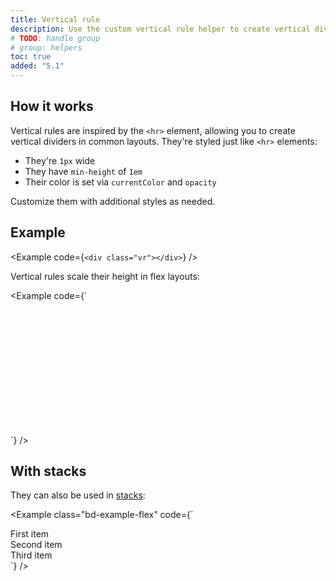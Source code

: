 ```yaml
---
title: Vertical rule
description: Use the custom vertical rule helper to create vertical dividers like the `<hr>` element.
# TODO: handle group
# group: helpers
toc: true
added: "5.1"
---
```


## How it works

Vertical rules are inspired by the `<hr>` element, allowing you to create vertical dividers in common layouts. They're styled just like `<hr>` elements:

- They're `1px` wide
- They have `min-height` of `1em`
- Their color is set via `currentColor` and `opacity`

Customize them with additional styles as needed.

## Example

<Example code={`<div class="vr"></div>`} />

Vertical rules scale their height in flex layouts:

<Example code={`<div class="d-flex" style="height: 200px;">
  <div class="vr"></div>
</div>`} />

## With stacks

They can also be used in [stacks]([[docsref:/helpers/stacks]]):

<Example class="bd-example-flex" code={`<div class="hstack gap-3">
  <div class="p-2">First item</div>
  <div class="p-2 ms-auto">Second item</div>
  <div class="vr"></div>
  <div class="p-2">Third item</div>
</div>`} />

